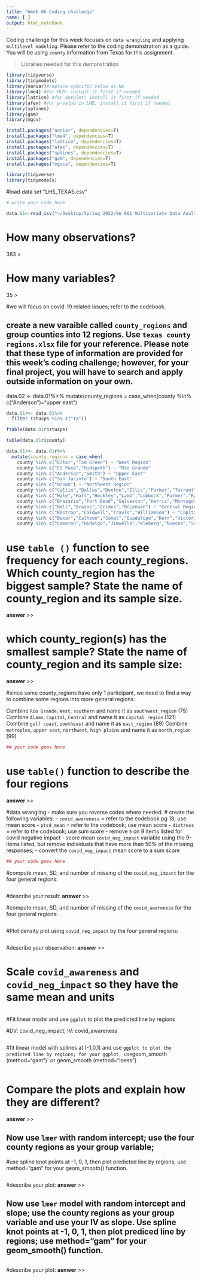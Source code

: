 ```yaml
---
title: "Week 06 Coding challenge"
name: [ ]
output: html_notebook
---
```


Coding challenge for this week focuses on `data wrangling` and applying `multilevel modeling`. Please refer to the coding demonstration as a guide. 
You will be using `county` information from Texas for this assignment. 

>Libraries needed for this demonstration

```r
library(tidyverse)
library(tidymodels)
library(naniar)#replace specific value as NA
library(lme4) #for MLM; install it first if needed
library(lattice) #for dotplot; install it first if needed
library(afex) #for p-value in LME; install it first if needed.
library(splines)
library(gam)
library(mgcv)
```

```r
install.packages("naniar", dependencies=T)
install.packages("lme4", dependencies=T)
install.packages("lattice", dependencies=T)
install.packages("afex", dependencies=T)
install.packages("splines", dependencies=T)
install.packages("gam", dependencies=T)
install.packages("mgvca", dependencies=T)
```
```r
library(tidyverse)
library(tidymodels)
```


#load data set "LHS_TEXAS.csv"
```r
# write your code here

data.01<-read_csv("~/Desktop/Spring 2022/SW 881 Multivariate Data Analysis/week 6 exercises/Data/LHS_TEXAS.csv")
```

# How many observations? 
383
>


# How many variables? 
35
>

#we will focus on covid-19 related issues; refer to the codebook. 


## create a new varaible called `county_regions` and group counties into 12 regions. Use `texas county regions.xlsx` file for your reference. Please note that these type of information are provided for this week's coding challenge; however, for your final project, you will have to search and apply outside information on your own. 


data.02 <- data.01%>%
  mutate(county_regions = case_when(county %in% c("Anderson")~"upper east")
  
```r

data.01r<- data.01%>%
  filter (stusps %in% c("TX"))

ftable(data.01r$stusps)

table(data.01r$county)

data.01r<- data.01r%>%
  mutate(county_regions = case_when(
    county %in% c("Ector","Tom Green") ~ "West Region"
    county %in% c("El Paso","Hudspeth") ~ "Rio Grande"
    county %in% c("Anderson","Smith") ~ "Upper East"
    county %in% c("San Jacinto") ~ "South East"
    county %in% c("Brown") ~ "Northwest Region"
    county %in% c("Collin","Dallas","Denton","Ellis","Parker","Tarrant") ~ "Metroplex Region"
    county %in% c("Hale","Hall","Hockley","Lamb","Lubbock","Parmer","Randall") ~ "High Plains"
    county %in% c("Brazoria","Fort Bend","Galveston","Harris","Montogomery") ~ "Gulf Coast"
    county %in% c("Bell","Brazos","Grimes","McLennan") ~ "Central Region"
    county %in% c("Bastrop","Caldwell","Travis","Williamson") ~ "Capital Region"
    county %in% c("Bexar","Calhoun","Comal","Guadalupe","Kerr","Victoria","Wilson") ~ "Alamo Region"
    county %in% c("Cameron","Hidalgo","Jimwells","Kleberg","Nueces","San Patricio","Starr","Val Verde","Webb","Willacy","Zapata") ~ "Northwest Region"


```
# use `table ()` function to see frequency for each county_regions. Which county_region has the biggest sample? State the name of county_region and its sample size. 
**answer**
>>


# which county_region(s) has the smallest sample? State the name of county_region and its sample size:
**answer**
>>



#since some county_regions have only 1 participant, we need to find a way to combine some regions into more general regions: 

Combine `Rio Grande`, `West`, `southern` and name it as `southwest_region` (75)
Combine `Alamo`, `Capital`, `Central` and name it as `capital_region` (121)
Combine `gulf coast`, `southeast` and name it as `east_region` (89)
Combine `metroplex`, `upper east`, `northwest`, `high plains` and name it as `north_region` (99)

```r
## your code goes here

```

# use `table()` function to describe the four regions
**answer**
>>



#data wrangling - make sure you reverse codes where needed. 
# create the following variables: 
- `covid_awareness` = refer to the codebook pg 18; use mean score
- `ptsd_mean` = refer to the codebook; use mean score
- `distress` = refer to the codebook; use sum score
- remove `5` on 9 items listed for covid negative impact
- score mean `covid_neg_impact` variable using the 9-items listed, but remove individuals that have more than 50% of the missing responses; 
- convert the `covid_neg_impact` mean score to a sum score

```r
## your code goes here


```


#compute mean, SD, and number of missing of the `covid_neg_impact` for the four general regions:

```r

```

#describe your result:
**answer**
>>


#compute mean, SD, and number of missing of the `covid_awareness` for the four general regions:

```r


```



#Plot density plot using `covid_neg_impact` by the four general regions:

```r


```

#describe your observation:
**answer**
>>



# Scale `covid_awareness` and `covid_neg_impact` so they have the same mean and units

```r


```


#Fit linear model and use `ggplot` to plot the predicted line by regions

#DV: covid_neg_impact; IV: covid_awareness

```r

```


#fit linear model with splines at (-1,0,1) and use `ggplot to plot the predicted line by regions; for your ggplot, use `geom_smooth (method="gam")` or geom_smooth (method="loess")

```r

```


# Compare the plots and explain how they are different? 
**answer**
>>





## Now use `lmer` with random intercept; use the four county regions as your group variable;
#use spline knot points at -1, 0, 1, then plot predicted line by regions; use method="gam" for your geom_smooth() function.

```r



```

#describe your plot: 
**answer**
>>




## Now use `lmer` model with random intercept and slope; use the county regions as your group variable and use your IV as slope. Use spline knot points at -1, 0, 1, then plot prediced line by regions; use method="gam" for  your geom_smooth() function.

```r


```

#describe your plot:
**asnwer**
>>








